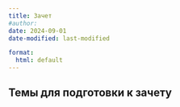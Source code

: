 ```yaml
---
title: Зачет
#author:
date: 2024-09-01
date-modified: last-modified

format:
  html: default
---
```



## Темы для подготовки к зачету
